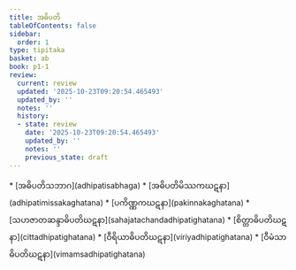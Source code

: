 ```yaml
---
title: အဓိပတိ
tableOfContents: false
sidebar:
  order: 1
type: tipitaka
basket: ab
book: p1-1
review:
  current: review
  updated: '2025-10-23T09:20:54.465493'
  updated_by: ''
  notes: ''
  history:
  - state: review
    date: '2025-10-23T09:20:54.465493'
    updated_by: ''
    notes: ''
    previous_state: draft
---
```



<ReviewStatus review={frontmatter.review} showDetails={true} />

<HypothesisAnnotation frontmatter={frontmatter} />

<DynamicBreadcrumb />



<TableOfContents book="p1-1">
* [အဓိပတိသဘာဂ](adhipatisabhaga)
* [အဓိပတိမိဿကဃဋနာ](adhipatimissakaghatana)
* [ပကိဏ္ဏကဃဋနာ](pakinnakaghatana)
* [သဟဇာတဆန္ဒာဓိပတိဃဋနာ](sahajatachandadhipatighatana)
* [စိတ္တာဓိပတိဃဋနာ](cittadhipatighatana)
* [ဝီရိယာဓိပတိဃဋနာ](viriyadhipatighatana)
* [ဝီမံသာဓိပတိဃဋနာ](vimamsadhipatighatana)
</TableOfContents>